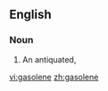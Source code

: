 ==English==

===Noun===
{{en-noun|-}}

#An antiquated, {{alternative spelling of|gasoline}}

[[vi:gasolene]]
[[zh:gasolene]]